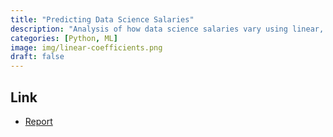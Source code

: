 ```yaml
---
title: "Predicting Data Science Salaries"
description: "Analysis of how data science salaries vary using linear, ensemble, and deep learning approaches"
categories: [Python, ML]
image: img/linear-coefficients.png
draft: false
---
```


## Link

-   [Report](../../notebooks/ds-salaries.html)
